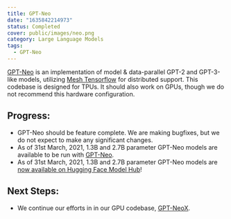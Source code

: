 ```yaml
---
title: GPT-Neo
date: "1635842214973"
status: Completed
cover: public/images/neo.png
category: Large Language Models
tags:
  - GPT-Neo
---
```


[GPT-Neo](https://github.com/EleutherAI/gpt-neo) is an implementation of model & data-parallel GPT-2 and GPT-3-like models, utilizing [Mesh Tensorflow](https://github.com/tensorflow/mesh) for distributed support. This codebase is designed for TPUs. It should also work on GPUs, though we do not recommend this hardware configuration.

## Progress:

- GPT-Neo should be feature complete. We are making bugfixes, but we do not expect to make any significant changes.
- As of 31st March, 2021, 1.3B and 2.7B parameter GPT-Neo models are available to be run with [GPT-Neo](https://github.com/EleutherAI/gpt-neo).
- As of 31st March, 2021, 1.3B and 2.7B parameter GPT-Neo models are [now available on Hugging Face Model Hub](https://huggingface.co/EleutherAI)!

## Next Steps:

- We continue our efforts in in our GPU codebase, [GPT-NeoX](/projects/gpt-neox/).
